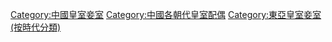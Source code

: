 [[Category:中國皇室妾室|Category:中國皇室妾室]]
[[Category:中國各朝代皇室配偶|Category:中國各朝代皇室配偶]]
[[Category:東亞皇室妾室_(按時代分類)|Category:東亞皇室妾室 (按時代分類)]]